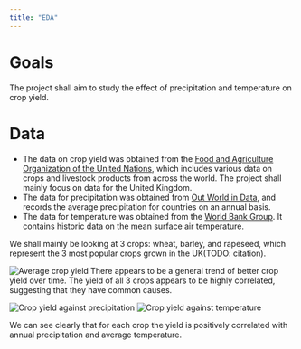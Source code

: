 ```yaml
---
title: "EDA"
---
```


# Goals

The project shall aim to study the effect of precipitation and temperature on crop yield.

# Data

-   The data on crop yield was obtained from the [Food and Agriculture Organization of the United Nations](https://www.fao.org/faostat/en/#data/QCL/metadata), which includes various data on crops and livestock products from across the world. The project shall mainly focus on data for the United Kingdom.
-   The data for precipitation was obtained from [Out World in Data](https://ourworldindata.org/grapher/average-precipitation-per-year), and records the average precipitation for countries on an annual basis.
-   The data for temperature was obtained from the [World Bank Group](https://climateknowledgeportal.worldbank.org/country/united-kingdom/climate-data-historical#:~:text=The%20UK). It contains historic data on the mean surface air temperature.

We shall mainly be looking at 3 crops: wheat, barley, and rapeseed, which represent the 3 most popular crops grown in the UK(TODO: citation).

![Average crop yield](./outputs/100-eda/annual_yield.png "Annual Yield of Crops in the UK") There appears to be a general trend of better crop yield over time. The yield of all 3 crops appears to be highly correlated, suggesting that they have common causes.

![Crop yield against precipitation](./outputs/100-eda/precipitation_yield.png "Yield against precipitation of Crops in the UK") ![Crop yield against temperature](./outputs/100-eda/temp_yield.png "Yield against temperature of Crops in the UK")

We can see clearly that for each crop the yield is positively correlated with annual precipitation and average temperature.
